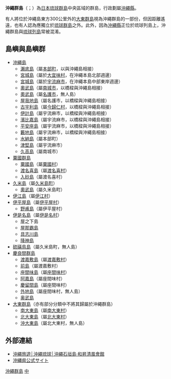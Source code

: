 {{Infobox islands
| name             = 沖繩群島
| image name       = Okinawa Islands.gif
| image caption    = 沖繩群島地圖
| map             = Japan Ryukyu Islands
| location         = [[太平洋|太平洋]]、[[東中國海|東中國海]]
| coordinates    ={{coord|26|19|58|N|127|44|56|E|region:JP_type:isle|display=inline, title}}
| archipelago      = [[琉球群島|琉球群島]]
| total islands    = 113
| major islands    = [[沖繩本島|沖繩本島]]
| area             = 
| area_km2         =1414.34
| area_sqmi        =
| rank             = 
| length           =
| length_km        =
| length_mi        =
| width            =
| width_km         =
| width_mi         =
| coastline        =
| coastline_km     =
| coastline_mi     =
| highest mount    = [[與那霸岳|與那霸岳]]
| elevation        = 
| elevation_m      =503
| elevation_ft     =
| Country heading  =
| country          = {{JPN}}
| country admin divisions title     = 縣
| country admin divisions           = [[沖繩縣|沖繩縣]]
| country admin divisions title 1   = 
| country admin divisions 1         = 
| country admin divisions title 2   = 
| country admin divisions 2         = 
| country capital                   = 
| country largest city              = [[那霸市|那霸市]]
| country largest city population   = 
| country leader title              = 
| country leader name               = 
| country 1                         = 
| country 1 admin divisions title   = 
| country 1 admin divisions         = 
| country 1 admin divisions title 1 = 
| country 1 admin divisions 1       = 
| country 1 admin divisions title 2 = 
| country 1 admin divisions 2       = 
| country 1 capital city            = 
| country 1 largest city            = 
| country 1 largest city population = 
| country 1 leader title            = 
| country 1 leader name             = 
| country 2                         = 
| country 2 admin divisions title   = 
| country 2 admin divisions         =
| country 2 admin divisions title 1 = 
| country 2 admin divisions 1       = 
| country 2 admin divisions title 2 = 
| country 2 admin divisions 2       = 
| country 2 capital city            = 
| country 2 largest city            = 
| country 2 largest city population = 
| country 2 leader title            = 
| country 2 leader name             = 
| demonym          =
| population       = 1,285,003
| population as of = 2010年10月1日
| density_km2      =908.8
| ethnic groups    = 
| website          = 
| additional info  =
}}
{{japanese|japanese=沖縄諸島|kana=おきなわしょとう|romaji=Okinawa Shotō}}
{{Portal|日本|地理}}
'''沖繩群島'''（{{jpn|j=沖縄諸島|hg=おきなわしょとう|rm=Okinawa shotō}}；{{ryu|r=沖縄|kn=ウチナー|rm=Uchinaa}}）為[[日本|日本]][[琉球群島|琉球群島]]中央區域的群島，行政劃屬[[沖繩縣|沖繩縣]]。

有人將位於沖繩島東方300公里外的[[大東群島|大東群島]]視為沖繩群島的一部份，但因距離遙遠，也有人認為應獨立於[[琉球群島|琉球群島]]之外。此外，因為[[沖繩縣|沖繩縣]]正位於琉球列島上，沖繩群島與[[琉球列島|琉球列島]]常被混淆。

==島嶼與島嶼群==
*[[沖繩島|沖繩島]]
**[[瀨底島|瀨底島]]（屬[[本部町|本部町]]，以{{tsl|ja|沖縄県道172号瀬底健堅線|沖繩縣道172號瀨底健堅線|瀨底大橋}}與沖繩島相接）
**[[宮城島_(沖繩縣大宜味村)|宮城島]]（屬於[[大宜味村|大宜味村]]，在沖繩本島北部週邊）
**[[宮城島_(沖繩縣宇流麻市)|宮城島]]（屬於[[宇流麻市|宇流麻市]]，在沖繩本島中部東岸週邊）
**[[奧武島_(南城市)|奧武島]]（屬[[南城市|南城市]]，以橋樑與沖繩島相接） 
**[[奧武島_(名護市)|奧武島]]（屬[[名護市|名護市]]，無人島） 
**[[屋我地島|屋我地島]]（屬名護市，以橋樑與沖繩島相接）
**[[古宇利島|古宇利島]]（屬[[今歸仁村|今歸仁村]]，以橋樑與沖繩島相接）
**[[伊計島|伊計島]]（屬宇流麻市，以橋樑與沖繩島相接）
**[[濱比嘉島|濱比嘉島]]（屬宇流麻市，以橋樑與沖繩島相接）
**[[平安座島|平安座島]]（屬宇流麻市，以橋樑與沖繩島相接）
**[[藪地島|藪地島]]（屬宇流麻市，以橋樑與沖繩島相接）
**[[水納島_(沖繩群島)|水納島]]（屬本部町）
**[[津堅島|津堅島]]（屬宇流麻市） 
**[[久高島|久高島]]（屬南城市）
*[[粟國群島|粟國群島]]
**[[粟國島|粟國島]]（屬[[粟國村|粟國村]]）
**[[渡名喜島|渡名喜島]]（屬[[渡名喜村|渡名喜村]]）
**[[入砂島|入砂島]]（屬渡名喜村）
*[[久米島|久米島]]（屬[[久米島町|久米島町]]）
**[[奧武島_(久米島町)|奧武島]]（屬久米島町）
*[[伊江島|伊江島]]（屬[[伊江村|伊江村]]）
*[[伊平屋島|伊平屋島]]（屬[[伊平屋村|伊平屋村]]）
**[[野甫島|野甫島]]（屬伊平屋村）
*[[伊是名島|伊是名島]]（屬[[伊是名村|伊是名村]]）
** 屋之下島 
** [[屋那霸島|屋那霸島]]
** [[具志川島|具志川島]]
** [[降神島|降神島]]
*[[硫磺鳥島|硫磺鳥島]]（屬久米島町，無人島）
*[[慶良間群島|慶良間群島]] 
**[[渡嘉敷島|渡嘉敷島]]（屬[[渡嘉敷村|渡嘉敷村]]） 
**[[前島|前島]]（屬渡嘉敷村） 
**[[座間味島|座間味島]]（屬[[座間味村|座間味村]]）
**[[阿嘉島|阿嘉島]]（屬座間味村） 
**[[慶留間島|慶留間島]]（屬座間味村） 
**[[外地島|外地島]]（屬座間味村，無人島） 
**[[奧武島_(座間味村)|奥武島]]
*[[大東群島|大東群島]]（亦有部分分類中不將其歸屬於沖繩群島）
**[[南大東島|南大東島]]（屬[[南大東村|南大東村]]）
**[[北大東島|北大東島]]（屬[[北大東村|北大東村]]）
**[[沖大東島|沖大東島]]（屬北大東村，無人島）

== 外部連結 ==
{{Commonscat|Okinawa_Islands}}
*[http://breeze.sunrise-inn.com.tw/ 沖繩旅遊│沖繩琉球│沖繩石垣島‧和昇清風會館 ] {{Wayback|url=http://breeze.sunrise-inn.com.tw/ |date=20131210005018 }}
*[http://www.pref.okinawa.jp/index.html 沖縄県公式サイト] {{Wayback|url=http://www.pref.okinawa.jp/index.html |date=20121127164233 }}
{{沖繩群島}}
{{太平洋島嶼}}
[[Category:沖繩群島|]]
[[Category:琉球群岛|中]]